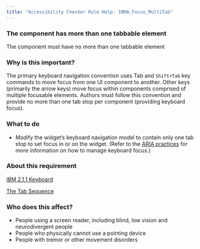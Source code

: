 ```yaml
---
title: "Accessibility Checker Rule Help: IBMA_Focus_MultiTab"
---
```


<div className="toolHelp">
<Row>
<Column colLg={16} colMd={8} colSm={4} className="toolHead">

### The component has more than one tabbable element

<div id="locLevel"></div>

The component must have no more than one tabbable element

</Column>
</Row>
<Row>
<Column colLg={11} colMd={5} colSm={4} className="toolMain">

### Why is this important?

The primary keyboard navigation convention uses Tab and `Shift+Tab` key commands to move focus from one UI component to another. Other keys (primarily the arrow keys) move focus within components comprised of multiple focusable elements. Authors must follow this convention and provide no more than one tab stop per component (providing keyboard focus).

<div id="locSnippet"></div>

### What to do
* Modify the widget’s keyboard navigation model to contain only one tab stop to set focus in or on the widget. (Refer to the [ARIA practices](https://w3c.github.io/aria-practices/#keyboard) for more information on how to manage keyboard focus.)

</Column>
<Column colLg={5} colMd={3} colSm={4} className="toolLeft">

### About this requirement

[IBM 2.1.1 Keyboard](https://www.ibm.com/able/requirements/requirements/#2_1_1)

[The Tab Sequence](https://w3c.github.io/aria-practices/#kbd_general_between)

### Who does this affect?

* People using a screen reader, including blind, low vision and neurodivergent people
* People who physically cannot use a pointing device
* People with tremor or other movement disorders

</Column>
</Row>
</div>

